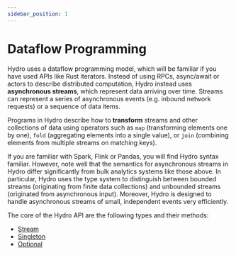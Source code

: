 ```yaml
---
sidebar_position: 1
---
```


# Dataflow Programming
Hydro uses a dataflow programming model, which will be familiar if you have used APIs like Rust iterators. Instead of using RPCs, async/await or actors to describe distributed computation, Hydro instead uses **asynchronous streams**, which represent data arriving over time. Streams can represent a series of asynchronous events (e.g. inbound network requests) or a sequence of data items.

Programs in Hydro describe how to **transform** streams and other collections of data using operators such as `map` (transforming elements one by one), `fold` (aggregating elements into a single value), or `join` (combining elements from multiple streams on matching keys).

If you are familiar with Spark, Flink or Pandas, you will find Hydro syntax familiar. However, note well that the semantics for asynchronous streams in Hydro differ significantly from bulk analytics systems like those above. In particular, Hydro uses the type system to distinguish between bounded streams (originating from finite data collections) and unbounded streams (originated from asynchronous input). Moreover, Hydro is designed to handle asynchronous streams of small, independent events very efficiently.

The core of the Hydro API are the following types and their methods:
- [Stream](https://hydro.run/rustdoc/hydro_lang/stream/struct.Stream)
- [Singleton](https://hydro.run/rustdoc/hydro_lang/singleton/struct.Singleton)
- [Optional](https://hydro.run/rustdoc/hydro_lang/optional/struct.Optional)

<!-- TODO(shadaj): link to collections section -->
<!-- TODO(shadaj): show example of mermaid graph -->
